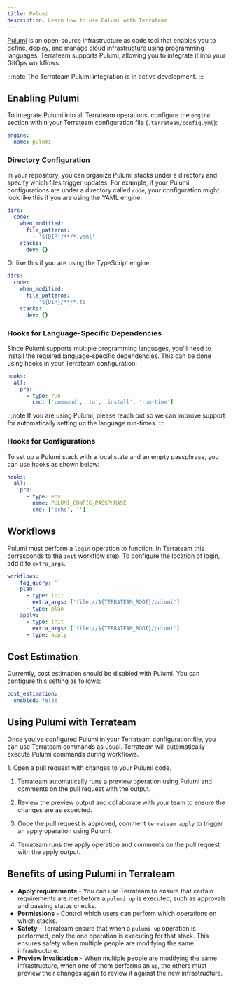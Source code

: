 ```yaml
---
title: Pulumi
description: Learn how to use Pulumi with Terrateam
---
```



[Pulumi](https://pulumi.com) is an open-source infrastructure as code tool that enables you to define, deploy, and manage cloud infrastructure using programming languages. Terrateam supports Pulumi, allowing you to integrate it into your GitOps workflows.

:::note
The Terrateam Pulumi integration is in active development.
:::

## Enabling Pulumi

To integrate Pulumi into all Terrateam operations, configure the `engine` section within your Terrateam configuration file (`.terrateam/config.yml`):

```yaml
engine:
  name: pulumi
```

### Directory Configuration

In your repository, you can organize Pulumi stacks under a directory and specify which files trigger updates. For example, if your Pulumi configurations are under a directory called `code`, your configuration might look like this if you are using the YAML engine:

```yaml
dirs:
  code:
    when_modified:
      file_patterns:
        - '${DIR}/**/*.yaml'
    stacks:
      dev: {}
```

Or like this if you are using the TypeScript engine:

```yaml
dirs:
  code:
    when_modified:
      file_patterns:
        - '${DIR}/**/*.ts'
    stacks:
      dev: {}
```

### Hooks for Language-Specific Dependencies

Since Pulumi supports multiple programming languages, you'll need to install the required language-specific dependencies. This can be done using hooks in your Terrateam configuration:

```yaml
hooks:
  all:
    pre:
      - type: run
        cmd: ['command', 'to', 'install', 'run-time']
```

:::note
If you are using Pulumi, please reach out so we can improve support for automatically setting up the language run-times.
:::

### Hooks for Configurations

To set up a Pulumi stack with a local state and an empty passphrase, you can use hooks as shown below:

```yaml
hooks:
  all:
    pre:
      - type: env
        name: PULUMI_CONFIG_PASSPHRASE
        cmd: ['echo', '']
```

## Workflows

Pulumi must perform a `login` operation to function.  In Terrateam this corresponds to the `init` workflow step.  To configure the location of login, add it to `extra_args`.

```yaml
workflows:
  - tag_query: ''
    plan:
      - type: init
        extra_args: ['file://${TERRATEAM_ROOT}/pulumi']
      - type: plan
    apply:
      - type: init
        extra_args: ['file://${TERRATEAM_ROOT}/pulumi']
      - type: apply
```

## Cost Estimation

Currently, cost estimation should be disabled with Pulumi. You can configure this setting as follows:

```yaml
cost_estimation:
  enabled: false
```

## Using Pulumi with Terrateam

Once you've configured Pulumi in your Terrateam configuration file, you can use Terrateam commands as usual. Terrateam will automatically execute Pulumi commands during workflows.

<Steps>
1. Open a pull request with changes to your Pulumi code.

1. Terrateam automatically runs a preview operation using Pulumi and comments on the pull request with the output.

1. Review the preview output and collaborate with your team to ensure the changes are as expected.

1. Once the pull request is approved, comment `terrateam apply` to trigger an apply operation using Pulumi.

1. Terrateam runs the apply operation and comments on the pull request with the apply output.
</Steps>

## Benefits of using Pulumi in Terrateam

- **Apply requirements** - You can use Terrateam to ensure that certain requirements are met before a `pulumi up` is executed, such as approvals and passing status checks.
- **Permissions** - Control which users can perform which operations on which stacks.
- **Safety** - Terrateam ensure that when a `pulumi up` operation is performed, only the one operation is executing for that stack.  This ensures safety when multiple people are modifying the same infrastructure.
- **Preview Invalidation** - When multiple people are modifying the same infrastructure, when one of them performs an `up`, the others must preview their changes again to review it against the new infrastructure.
